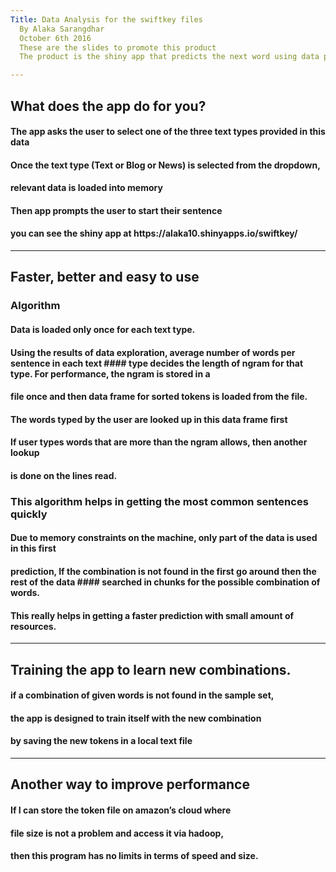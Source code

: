 ---
Title: Data Analysis for the swiftkey files
  By Alaka Sarangdhar
  October 6th 2016
  These are the slides to promote this product
  The product is the shiny app that predicts the next word using data provided by Swiftkey.

---

##  What does the app do for you?

#### The app asks the user to select one of the three text types provided in this data
#### Once the text type (Text or Blog or News) is selected from the dropdown,  
#### relevant data is loaded into memory
#### Then app prompts the user to start their sentence
#### you can see the shiny app at https://alaka10.shinyapps.io/swiftkey/

---

##  Faster, better and easy to use 

### Algorithm
#### Data is loaded only once for each text type. 

#### Using the results of data exploration, average number of words per sentence in each text #### type decides the length of ngram for that type.  For performance, the ngram is stored in a
#### file once and then data frame for sorted tokens is loaded from the file.
#### The words typed by the user are looked up in this data frame first
#### If user types words that are more than the ngram allows, then another lookup 
#### is done on the lines read.
###  This algorithm helps in getting the most common sentences quickly
#### Due to memory constraints on the machine, only part of the data is used in this first 
#### prediction, If the combination is not found in the first go around then the rest of the data #### searched in chunks for the possible combination of words.

#### This really helps in getting a faster prediction with small amount of resources.

---

##  Training the app to learn new combinations. 

#### if a combination of given words is not found in the sample set,
#### the app is designed to train itself with the new combination
#### by saving the new tokens in a local text file 

---

## Another way to improve performance 

#### If I can store the token file on amazon's cloud where 
#### file size is not a problem and access it via hadoop, 
#### then this program has no limits in terms of speed and size.


